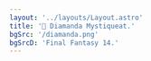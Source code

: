 ```yaml
---
layout: '../layouts/Layout.astro'
title: '🌱 Diamanda Mystiqueat.'
bgSrc: '/diamanda.png'
bgSrcD: 'Final Fantasy 14.'
---
```



<meta property='og:type' content='website' />
<meta property='og:title' content='🌱 Diamanda Mystiqueat.' />
<meta property='og:description' content='My FF14 Character.' />
<meta property='og:image' content='/diamanda.png' />

<meta property='twitter:card' content='summary_large_image' />
<meta property='twitter:title' content='🌱 Diamanda Mystiqueat.' />
<meta property='twitter:description' content='My FF14 Character.' />
<meta property='twitter:image' content='/diamanda.png' />

<Title
  title='🌱 Diamanda Mystiqueat.'
  subtitle='She/Her.'
  imageAlt='Diamanda'
  image='/diamandapfp.png'
/>

- 🌱 I'm a beginner, so I'm still learning. (Started to play 25th June 2023.)
- 🐟 Fishing fishing fishing fishing...
- 🧙 White mage as my main job.
- 🐟 Did I mention fishing?

<br />

- 👀 On Chrystal > Malboro.
- 🍍 Eat pineapple's pizza.
- 🩷 Loves RPing sometimes.
- 🐟 Maybe currently on a boat for fishing.

<br />

<Links>
  <Link
    color='#b69bc9'
    text="My character's profile"
    href='https://na.finalfantasyxiv.com/lodestone/character/48341270'
    newTab={true}
  />
  <Link
    color='#d4d4d4'
    text='My free company'
    href='https://na.finalfantasyxiv.com/lodestone/freecompany/9233927348481549851/'
    newTab={true}
  />
</Links>
